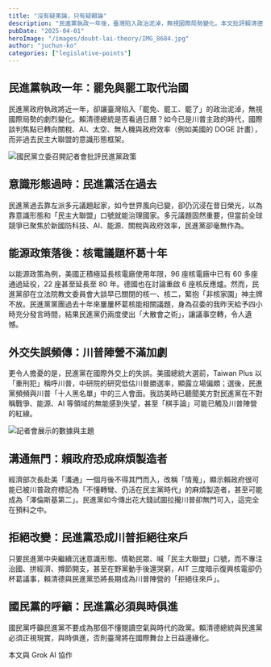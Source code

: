 ```yaml
---
title: "沒有疑美論，只有疑賴論"
description: "民進黨執政一年後，臺灣陷入政治泥淖，無視國際局勢變化。本文批評賴清德政府在能源政策、外交失誤等方面的問題。"
pubDate: "2025-04-01"
heroImage: "/images/doubt-lai-theory/IMG_8684.jpg"
author: "juchun-ko"
categories: ["legislative-points"]
---
```


## 民進黨執政一年：罷免與罷工取代治國

民進黨政府執政將近一年，卻讓臺灣陷入「罷免、罷工、罷了」的政治泥淖，無視國際局勢的劇烈變化。賴清德總統是否看過日曆？如今已是川普主政的時代，國際談判焦點已轉向關稅、AI、太空、無人機與政府效率（例如美國的 DOGE 計畫），而非過去民主大聯盟的意識形態框架。

![國民黨立委召開記者會批評民進黨政策](/images/doubt-lai-theory/IMG_8680.jpeg)

## 意識形態過時：民進黨活在過去

民進黨過去靠左派多元議題起家，如今世界風向已變，卻仍沉浸在昔日榮光，以為靠意識形態和「民主大聯盟」口號就能治理國家。多元議題固然重要，但當前全球競爭已聚焦於新國防科技、AI、能源、關稅與政府效率，民進黨卻毫無作為。

## 能源政策落後：核電議題杯葛十年

以能源政策為例，美國正積極延長核電廠使用年限，96 座核電廠中已有 60 多座通過延役，22 座甚至延長至 80 年。德國也在討論重啟 6 座核反應爐。然而，民進黨卻在立法院教文委員會大談早已關閉的核一、核二，緊抱「非核家園」神主牌不放。民進黨黨團過去十年來屢屢杯葛核能相關議題，身為召委的我昨天給予四小時充分發言時間，結果民進黨仍兩度使出「大散會之術」，讓議事空轉，令人遺憾。

## 外交失誤頻傳：川普陣營不滿加劇

更令人擔憂的是，民進黨在國際外交上的失誤。美國總統大選前，Taiwan Plus 以「重刑犯」稱呼川普，中研院的研究低估川普勝選率，顯露立場偏頗；選後，民進黨頻頻與川普「十人黑名單」中的三人會面。我訪美時已聽聞美方對民進黨在不對稱戰爭、能源、AI 等領域的無能感到失望，甚至「棋手論」可能已觸及川普陣營的紅線。

![記者會展示的數據與主題](/images/doubt-lai-theory/IMG_8709.jpeg)

## 溝通無門：賴政府恐成麻煩製造者

經濟部次長赴美「溝通」一個月後不得其門而入，改稱「情蒐」，顯示賴政府很可能已被川普政府標記為「不懂轉彎、仍活在民主黨時代」的麻煩製造者，甚至可能成為「澤倫斯基第二」。民進黨如今傳出花大錢試圖拉攏川普卻無門可入，這完全在預料之中。

## 拒絕改變：民進黨恐成川普拒絕往來戶

只要民進黨中央繼續沉迷意識形態、情勒民眾、喊「民主大聯盟」口號，而不專注治國、拼經濟、撙節開支，甚至在野黨動手後還哭窮，AIT 三度暗示復興核電卻仍杯葛議事，賴清德與民進黨恐將長期成為川普陣營的「拒絕往來戶」。

## 國民黨的呼籲：民進黨必須與時俱進

國民黨呼籲民進黨不要成為那個不懂閱讀空氣與時代的政黨。賴清德總統與民進黨必須正視現實，與時俱進，否則臺灣將在國際舞台上日益邊緣化。

本文與 Grok AI 協作
